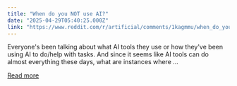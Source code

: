 ```yaml
---
title: "When do you NOT use AI?"
date: "2025-04-29T05:40:25.000Z"
link: "https://www.reddit.com/r/artificial/comments/1kagmmu/when_do_you_not_use_ai/"
---
```


Everyone's been talking about what AI tools they use or how they've been using AI to do/help with tasks. And since it seems like AI tools can do almost everything these days, what are instances where ...

[Read more](https://www.reddit.com/r/artificial/comments/1kagmmu/when_do_you_not_use_ai/)
